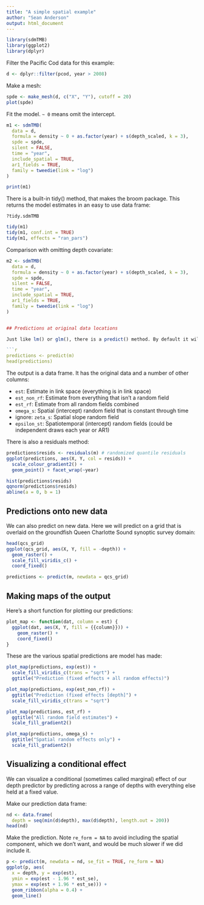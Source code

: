 ```yaml
---
title: "A simple spatial example"
author: "Sean Anderson"
output: html_document
---
```


```r
library(sdmTMB)
library(ggplot2)
library(dplyr)
```

Filter the Pacific Cod data for this example:

```r
d <- dplyr::filter(pcod, year > 2008)
```

Make a mesh:

```r
spde <- make_mesh(d, c("X", "Y"), cutoff = 20)
plot(spde)
```

Fit the model. `~ 0` means omit the intercept.

```r
m1 <- sdmTMB(
  data = d, 
  formula = density ~ 0 + as.factor(year) + s(depth_scaled, k = 3),
  spde = spde, 
  silent = FALSE,
  time = "year",
  include_spatial = TRUE,
  ar1_fields = TRUE,
  family = tweedie(link = "log")
)
```

```r
print(m1)
```

There is a built-in tidy() method, that makes the broom package. This returns the model estimates in an easy to use data frame:

`?tidy.sdmTMB`

```r
tidy(m1)
tidy(m1, conf.int = TRUE)
tidy(m1, effects = "ran_pars")
```

Comparison with omitting depth covariate:

```r
m2 <- sdmTMB(
  data = d, 
  formula = density ~ 0 + as.factor(year) + s(depth_scaled, k = 3),
  spde = spde, 
  silent = FALSE,
  time = "year",
  include_spatial = TRUE,
  ar1_fields = TRUE,
  family = tweedie(link = "log")
)


## Predictions at original data locations

Just like lm() or glm(), there is a predict() method. By default it will predict at the locations of the original data:

```r
predictions <- predict(m)
head(predictions)
```

The output is a data frame. It has the original data and a number of other columns:

- `est`: Estimate in link space (everything is in link space)
- `est_non_rf`: Estimate from everything that isn't a random field
- `est_rf`: Estimate from all random fields combined
- `omega_s`: Spatial (intercept) random field that is constant through time
- ignore: `zeta_s`: Spatial slope random field
- `epsilon_st`: Spatiotemporal (intercept) random fields (could be independent draws each year or AR1)

There is also a residuals method:

```r
predictions$resids <- residuals(m) # randomized quantile residuals
ggplot(predictions, aes(X, Y, col = resids)) + 
  scale_colour_gradient2() +
  geom_point() + facet_wrap(~year)
```

```r
hist(predictions$resids)
qqnorm(predictions$resids)
abline(a = 0, b = 1)
```

## Predictions onto new data

We can also predict on new data. Here we will predict on a grid that is overlaid on the groundfish Queen Charlotte Sound synoptic survey domain:

```r
head(qcs_grid)
ggplot(qcs_grid, aes(X, Y, fill = -depth)) +
  geom_raster() +
  scale_fill_viridis_c() +
  coord_fixed()
```

```r
predictions <- predict(m, newdata = qcs_grid)
```

## Making maps of the output

Here's a short function for plotting our predictions:

```r
plot_map <- function(dat, column = est) {
  ggplot(dat, aes(X, Y, fill = {{column}})) +
    geom_raster() +
    coord_fixed()
}
```

These are the various spatial predictions are model has made:

```r
plot_map(predictions, exp(est)) +
  scale_fill_viridis_c(trans = "sqrt") +
  ggtitle("Prediction (fixed effects + all random effects)")
```

```r
plot_map(predictions, exp(est_non_rf)) +
  ggtitle("Prediction (fixed effects [depth]") +
  scale_fill_viridis_c(trans = "sqrt")
```

```r
plot_map(predictions, est_rf) +
  ggtitle("All random field estimates") +
  scale_fill_gradient2()
```

```r
plot_map(predictions, omega_s) +
  ggtitle("Spatial random effects only") +
  scale_fill_gradient2()
```

## Visualizing a conditional effect

We can visualize a conditional (sometimes called marginal) effect of our depth predictor by predicting across a range of depths with everything else held at a fixed value.

Make our prediction data frame:

```r
nd <- data.frame(
  depth = seq(min(d$depth), max(d$depth), length.out = 200))
head(nd)
```

Make the prediction. Note `re_form = NA` to avoid including the spatial component, which we don't want, and would be much slower if we did include it.

```r
p <- predict(m, newdata = nd, se_fit = TRUE, re_form = NA)
ggplot(p, aes(
  x = depth, y = exp(est),
  ymin = exp(est - 1.96 * est_se), 
  ymax = exp(est + 1.96 * est_se))) +
  geom_ribbon(alpha = 0.4) +
  geom_line()
```
